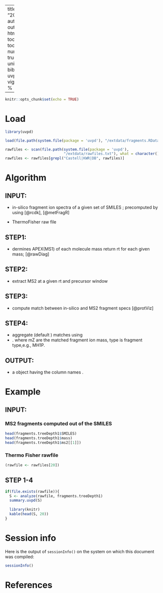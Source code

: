 
---
title: "20190425"
author: "AB/CP"
output:
  html_document:
    toc_float: true
    toc: true
    number_sections: true
    theme: united
bibliography: uvpd.bib
vignette: |
  %\VignetteIndexEntry{Analyze - extract - match - aggregate}
  %\VignetteEngine{knitr::rmarkdown}
  %\VignetteEncoding{UTF-8}

---


```r
knitr::opts_chunk$set(echo = TRUE)
```

# Load

```r
library(uvpd)

load(file.path(system.file(package = 'uvpd'), "/extdata/fragments.RData"))

rawfiles <- scan(file.path(system.file(package = 'uvpd'),
                           "/extdata/rawfiles.txt"), what = character())
rawfiles <- rawfiles[grepl("Castell|KWR|DB", rawfiles)]

```


# Algorithm

## INPUT:

- in-silico fragment ion spectra of a given set of SMILES ; precomputed by using [@rcdk], [@metFragR]

- ThermoFisher raw file

## STEP1: 

- dermines APEX(MS1) of each molecule mass return rt for each given mass; [@rawDiag]

## STEP2: 

- extract MS2 at a given rt and precursor window 

## STEP3: 

- compute match between in-silico and MS2 fragment specs  [@protViz]

## STEP4: 

- aggregate (default \code{FUN=sum}) matches using
- \code{intensity ~ mZ + type + SMILES + formula}.
 where mZ are the matched fragment ion mass, type is fragment type,e.g., MH1P.

## OUTPUT: 

- a \code{data.frame} object having the column names
\code{c('mZ', 'type', 'SMILES', 'formula', 'intensity', 'rawfile',
   'scanTypeFilter', 'SMILES0', 'formula0', 'mass', 'n'}.

# Example

## INPUT:

### MS2 fragments computed out of the SMILES
```r
head(fragments.treeDepth1$SMILES)
head(fragments.treeDepth1$mass)
head(fragments.treeDepth1$ms2[[1]])
```

### Thermo Fisher rawfile

```r
(rawfile <- rawfiles[20])
```

## STEP 1-4 

```r
if(file.exists(rawfile)){
  S <- analyze(rawfile, fragments.treeDepth1)
  summary.uvpd(S)
  
  library(knitr)
  kable(head(S, 20))
}
```

# Session info

Here is the output of `sessionInfo()` on the system on which this
document was compiled:

```r
sessionInfo()
```

# References


